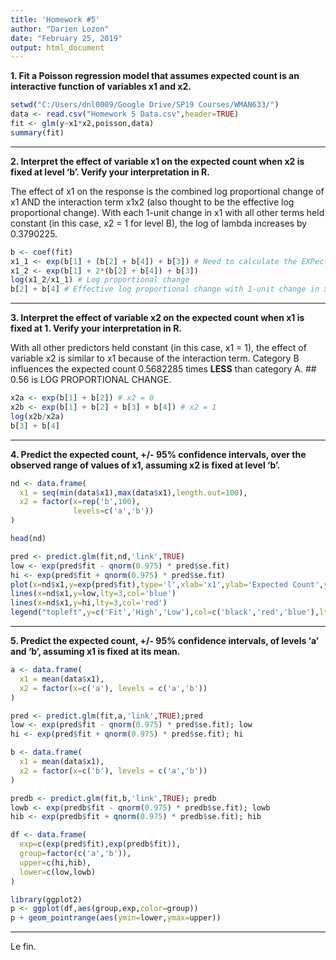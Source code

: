 ---
title: 'Homework #5'
author: "Darien Lozon"
date: "February 25, 2019"
output: html_document
---

**1. Fit a Poisson regression model that assumes expected count is an interactive function of variables x1 and x2.**

```{r}
setwd("C:/Users/dnl0009/Google Drive/SP19 Courses/WMAN633/")
data <- read.csv("Homework 5 Data.csv",header=TRUE)
fit <- glm(y~x1*x2,poisson,data)
summary(fit)
```

---

**2. Interpret the effect of variable x1 on the expected count when x2 is fixed at level 'b'. Verify your interpretation in R.**

The effect of x1 on the response is the combined log proportional change of x1 AND the interaction term x1x2 (also thought to be the effective log proportional change). With each 1-unit change in x1 with all other terms held constant (in this case, x2 = 1 for level B), the log of lambda increases by 0.3790225.

```{r}
b <- coef(fit)
x1_1 <- exp(b[1] + (b[2] + b[4]) + b[3]) # Need to calculate the EXPected counts b/c LOG(lambda)= ...
x1_2 <- exp(b[1] + 2*(b[2] + b[4]) + b[3])
log(x1_2/x1_1) # Log proportional change
b[2] + b[4] # Effective log proportional change with 1-unit change in x1
```

---

**3. Interpret the effect of variable x2 on the expected count when x1 is fixed at 1. Verify your interpretation in R.**

With all other predictors held constant (in this case, x1 = 1), the effect of variable x2 is similar to x1 because of the interaction term. Category B influences the expected count 0.5682285 times __LESS__ than category A. ## 0.56 is LOG PROPORTIONAL CHANGE.

```{r}
x2a <- exp(b[1] + b[2]) # x2 = 0
x2b <- exp(b[1] + b[2] + b[3] + b[4]) # x2 = 1
log(x2b/x2a)
b[3] + b[4]
```


---

**4. Predict the expected count, +/- 95% confidence intervals, over the observed range of values of x1, assuming x2 is fixed at level 'b'.**

```{r}
nd <- data.frame(
  x1 = seq(min(data$x1),max(data$x1),length.out=100),
  x2 = factor(x=rep('b',100),
              levels=c('a','b'))
)

head(nd)

pred <- predict.glm(fit,nd,'link',TRUE)
low <- exp(pred$fit - qnorm(0.975) * pred$se.fit)
hi <- exp(pred$fit + qnorm(0.975) * pred$se.fit)
plot(x=nd$x1,y=exp(pred$fit),type='l',xlab='x1',ylab='Expected Count',ylim=c(min(low),max(hi)),main='Change in x1')
lines(x=nd$x1,y=low,lty=3,col='blue')
lines(x=nd$x1,y=hi,lty=3,col='red')
legend("topleft",y=c('Fit','High','Low'),col=c('black','red','blue'),lty=c(1,3,3))
```


--- 

**5. Predict the expected count, +/- 95% confidence intervals, of levels 'a' and 'b', assuming x1 is fixed at its mean.**

```{r}
a <- data.frame(
  x1 = mean(data$x1),
  x2 = factor(x=c('a'), levels = c('a','b'))
)

pred <- predict.glm(fit,a,'link',TRUE);pred
low <- exp(pred$fit - qnorm(0.975) * pred$se.fit); low
hi <- exp(pred$fit + qnorm(0.975) * pred$se.fit); hi

b <- data.frame(
  x1 = mean(data$x1),
  x2 = factor(x=c('b'), levels = c('a','b'))
)

predb <- predict.glm(fit,b,'link',TRUE); predb
lowb <- exp(predb$fit - qnorm(0.975) * predb$se.fit); lowb
hib <- exp(predb$fit + qnorm(0.975) * predb$se.fit); hib

df <- data.frame(
  exp=c(exp(pred$fit),exp(predb$fit)),
  group=factor(c('a','b')),
  upper=c(hi,hib),
  lower=c(low,lowb)
)

library(ggplot2)
p <- ggplot(df,aes(group,exp,color=group))
p + geom_pointrange(aes(ymin=lower,ymax=upper))
```

---

Le fin.
